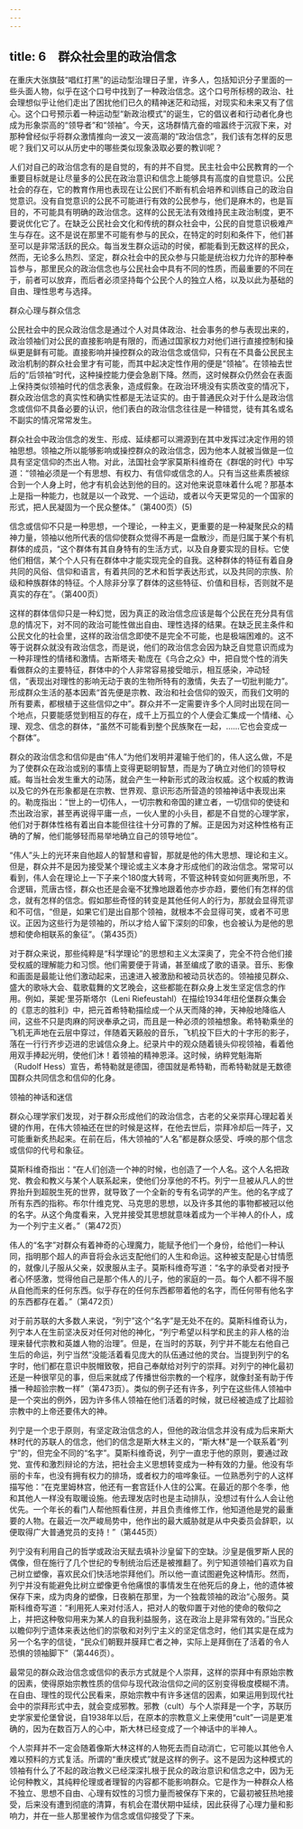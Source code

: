 ```yaml
---
---
---
```

title: 6　群众社会里的政治信念
---




在重庆大张旗鼓“唱红打黑”的运动型治理日子里，许多人，包括知识分子里面的一些头面人物，似乎在这个口号中找到了一种政治信念。这个口号所标榜的政治、社会理想似乎让他们走出了困扰他们已久的精神迷茫和动摇，对现实和未来又有了信心。这个口号预示着一种运动型“新政治模式”的诞生，它的倡议者和行动者化身也成为形象崇高的“领导者”和“领袖”。今天，这场群情亢奋的喧嚣终于沉寂下来，对那种曾经似乎将群众激情推向一波又一波高潮的“政治信念”，我们该有怎样的反思呢？我们又可以从历史中的哪些类似现象汲取必要的教训呢？

人们对自己的政治信念有的是自觉的，有的并不自觉。民主社会中公民教育的一个重要目标就是让尽量多的公民在政治意识和信念上能够具有高度的自觉意识。公民社会的存在，它的教育作用也表现在让公民们不断有机会培养和训练自己的政治自觉意识。没有自觉意识的公民不可能进行有效的公民参与，他们是麻木的，也是盲目的，不可能具有明确的政治信念。这样的公民无法有效维持民主政治制度，更不要说优化它了。在缺乏公民社会文化和传统的群众社会中，公民的自觉意识极难产生与存在。这不是说在那里不可能有参与的民众，在特定的时刻和条件下，他们甚至可以是非常活跃的民众。每当发生群众运动的时侯，都能看到无数这样的民众，然而，无论多么热烈、坚定，群众社会中的民众参与只能是统治权力允许的那种奉旨参与，那里民众的政治信念也与公民社会中具有不同的性质，而最重要的不同在于，前者可以放弃，而后者必须坚持每个公民个人的独立人格，以及以此为基础的自由、理性思考与选择。





群众心理与群众信念


公民社会中的民众政治信念是通过个人对具体政治、社会事务的参与表现出来的，政治领袖们对公民的直接影响是有限的，而通过国家权力对他们进行直接控制和操纵更是鲜有可能。直接影响并操控群众的政治信念或信仰，只有在不具备公民民主政治机制的群众社会里才有可能，而其中起决定性作用的便是“领袖”。在领袖去世后的“后领袖”时代，这种操控能力便会急剧下降。然而，这时候群众仍然会在表面上保持类似领袖时代的信念表象，造成假象。在政治环境没有实质改变的情况下，群众政治信念的真实性和确实性都是无法证实的。由于普通民众对于什么是政治信念或信仰不具备必要的认识，他们表白的政治信念往往是一种错觉，徒有其名或名不副实的情况常常发生。

群众社会中政治信念的发生、形成、延续都可以溯源到在其中发挥过决定作用的领袖思想。领袖之所以能够影响或操控群众的政治信念，因为他本人就被当做是一位具有坚定信仰的杰出人物。对此，法国社会学家莫斯科维奇在《群氓的时代》中写道：“领袖必须是一个有思想、有权力、有信仰或信念的人。只有当这些素质被综合到一个人身上时，他才有机会达到他的目的。这对他来说意味着什么呢？那基本上是指一种能力，也就是以一个政党、一个运动，或者以今天更常见的一个国家的形式，把人民凝固为一个民众整体。”（第400页）(5)

信念或信仰不只是一种思想，一个理论，一种主义，更重要的是一种凝聚民众的精神力量，领袖以他所代表的信仰使群众觉得不再是一盘散沙，而是归属于某个有机群体的成员，“这个群体有其自身特有的生活方式，以及自身要实现的目标。它使他们相信，某个个人只有在群体中才能实现完全的自我。这种群体的特征有着自身共同的风俗、信仰和语言，有着共同的艺术和哲学表达形式，以及共同的宗族、阶级和种族群体的特征。个人除非分享了群体的这些特征、价值和目标，否则就不是真实的存在”。（第400页）

这样的群体信仰只是一种幻觉，因为真正的政治信念应该是每个公民在充分具有信息的情况下，对不同的政治可能性做出自由、理性选择的结果。在缺乏民主条件和公民文化的社会里，这样的政治信念即使不是完全不可能，也是极端困难的。这不等于说群众就没有政治信念，而是说，他们的政治信念会因为缺乏自觉意识而成为一种非理性的情绪和激情。古斯塔夫·勒庞在《乌合之众》中，把自觉个性的消失看做群众的主要特征，群体中的个人非常容易接受暗示，相互感染，冲动轻信，“表现出对理性的影响无动于衷的生物所特有的激情，失去了一切批判能力”。形成群众生活的基本因素“首先便是宗教、政治和社会信仰的毁灭，而我们文明的所有要素，都根植于这些信仰之中”。群众并不一定需要许多个人同时出现在同一个地点，只要能感觉到相互的存在，成千上万孤立的个人便会汇集成一个情绪、心理、观念、信念的群体，“虽然不可能看到整个民族聚在一起，……它也会变成一个群体”。

群众的政治信念和信仰是由“伟人”为他们发明并灌输于他们的，伟人这么做，不是为了使群众在政治或别的事情上变得更聪明智慧，而是为了确立对他们的领导权威。每当社会发生重大的动荡，就会产生一种新形式的政治权威。这个权威的教诲以及它的外在形象都是在宗教、世界观、意识形态所营造的领袖神话中表现出来的。勒庞指出：“世上的一切伟人，一切宗教和帝国的建立者，一切信仰的使徒和杰出政治家，甚至再说得平庸一点，一伙人里的小头目，都是不自觉的心理学家，他们对于群体性格有着出自本能但往往十分可靠的了解。正是因为对这种性格有正确的了解，他们能够轻而易举地确立自己的领导地位”。

“伟人”头上的光环来自他超人的智慧和睿智，那就是他的伟大思想、理论和主义。但是，群众并不是因为接受某个理论或主义本身才形成他们的政治信念。常常可以看到，伟人会在理论上一下子来个180度大转弯，不管这种转变如何匪夷所思，不合逻辑，荒唐古怪，群众也还是会毫不犹豫地跟着他亦步亦趋，要他们有怎样的信念，就有怎样的信念。假如那些奇怪的转变是其他任何人的行为，那就会显得荒谬和不可信，“但是，如果它们是出自那个领袖，就根本不会显得可笑，或者不可思议。正因为这些行为是领袖的，所以才给人留下深刻的印象，也会被认为是他的思想和使命相联系的象征”。（第435页）

对于群众来说，那些纯粹是“科学理论”的思想和主义太深奥了，完全不符合他们接受权威的理解能力和习惯。他们需要便于背诵，甚至编成了歌的语录。音乐、影像和画面是最能让他们激动起来，迅速进入被激励和被动员状态的。领袖接见群众、盛大的歌咏大会、载歌载舞的文艺晚会，这些都能在群众身上发生坚定信念的作用。例如，莱妮·里芬斯塔尔（Leni Riefeustahl）在描绘1934年纽伦堡群众集会的《意志的胜利》中，把元首希特勒描绘成一个从天而降的神，天神般地降临人间，这些不只是肉麻的阿谀奉承之词，而且是一种必须的领袖想象。希特勒乘坐的飞机无声地在云层中穿过，伴随着天籁般的音乐，飞机投下巨大的十字形的影子，落在一行行齐步迈进的忠诚信众身上。纪录片中的观众随着镜头仰视领袖，看着他用双手捧起光明，使他们沐！着领袖的精神恩泽。这时候，纳粹党魁海斯（Rudolf Hess）宣告，希特勒就是德国，德国就是希特勒，而希特勒就是无数德国群众共同信念和信仰的化身。





领袖的神话和迷信


群众心理学家们发现，对于群众形成他们的政治信念，古老的父亲崇拜心理起着关键的作用，在伟大领袖还在世的时候是这样，在他去世后，崇拜冷却后一阵子，又可能重新炙热起来。在前在后，伟大领袖的“人名”都是群众感受、呼唤的那个信念或信仰的代号和象征。

莫斯科维奇指出：“在人们创造一个神的时候，也创造了一个人名。这个人名把政党、教会和教义与某个人联系起来，使他们分享他的不朽。列宁一旦被从凡人的世界抬升到超脱生死的世界，就导致了一个全新的专有名词学的产生。他的名字成了所有东西的指称。布尔什维克党、马克思的思想，以及许多其他的事物都被冠以他的名字。从这个角度看来，入党并接受其思想就意味着成为一个半神人的仆人，成为一个列宁主义者。”（第472页）

伟人的“名字”对群众有着神奇的心理魔力，能赋予他们一个身份，给他们一种认同，指明那个超人的声音将会永远支配他们的人生和命运。这种被支配是心甘情愿的，就像儿子服从父亲，奴隶服从主子。莫斯科维奇写道：“名字的承受者对授予者心怀感激，觉得他自己是那个伟人的儿子，他的家庭的一员。每个人都不得不服从自他而来的任何东西。似乎存在的任何东西都带着他的名字，而任何带有他名字的东西都存在着。”（第472页）

对于前苏联的大多数人来说，“列宁”这个“名字”是无处不在的。莫斯科维奇认为，列宁本人在生前坚决反对任何对他的神化，“列宁希望以科学和民主的非人格的治理来替代宗教和英雄人物的治理”。但是，在当时的苏联，列宁并不能左右他自己生后的命运，列宁当然“没能活着看见庞大的队伍通过他的灵台。当提到列宁的名字时，他们都在意识中脱帽致敬，把自己奉献给对列宁的崇拜。对列宁的神化最初还是一种很罕见的事，但后来就成了传播世俗宗教的一个程序，就像封圣有助于传播一种超验宗教一样”（第473页）。类似的例子还有许多，列宁在这些伟人领袖中是一个突出的例外，因为许多伟人领袖在他们活着的时候，就已经被造成了比超验宗教中的上帝还要伟大的神。

列宁是一个忠于原则，有坚定政治信念的人，但他的政治信念并没有成为后来斯大林时代的苏联人的信念，他们的信念是斯大林主义的，“斯大林”是一个联系着“列宁”的，但完全不同的“名字”。莫斯科维奇说，列宁一直忠于他的原则，要通过政党、宣传和激烈辩论的方法，把社会主义思想转变成为一种有效的力量。他没有华丽的卡车，也没有拥有权力的排场，或者权力的喧哗象征。一位熟悉列宁的人这样描写他：“在克里姆林宫，他还有一套宫廷仆人住的公寓。在最近的那个冬季，他和其他人一样没有取暖设施。他去理发店时也是主动排队，没想过有什么人会让他优先。一个年长的看门人帮他照看住房，并且负责维修工作，他知道他是党的最重要的人物。在最近一次严峻局势中，他作出的最大威胁就是从中央委员会辞职，以便取得广大普通党员的支持！”（第445页）

列宁没有利用自己的哲学或政治天赋去填补沙皇留下的空缺。沙皇是俄罗斯人民的偶像，但在施行了几个世纪的专制统治后还是被推翻了。列宁知道领袖们喜欢为自己树立塑像，喜欢民众们快活地崇拜他们。所以他一直试图避免这种情形。然而，列宁并没有能避免比树立塑像更令他痛恨的事情发生在他死后的身上，他的遗体被保存下来，成为肉身的塑像，日夜躺在那里，为一个独裁领袖的政治“心服务。莫斯科维奇写道：“利用死人来对付活人，把对人的敬仰置于对他的使命的敬仰之上，并把这种敬仰用来为某人的自我利益服务，这在政治上是非常有效的。”当民众以瞻仰列宁遗体来表达他们的崇敬和对列宁主义的坚定信念时，他们其实是在成为另一个名字的信徒，“民众们朝觐并膜拜亡者之神，实际上是拜倒在了活着的令人恐惧的领袖脚下”（第446页）。

最常见的群众政治信念或信仰的表示方式就是个人崇拜，这样的崇拜中有原始宗教的因素，使得原始宗教性质的信仰与现代政治信仰之间的区别变得极度模糊不清。在自由、理性的现代公民看来，原始宗教中有许多迷信的因素，如果运用到现代社会中的崇拜形式中去，就会变成邪教。邪教（cult）与个人崇拜是一个字，苏联历史学家爱伦堡曾说，自1938年以后，在原本的宗教意义上来使用“cult”一词是更准确的，因为在数百万人的心中，斯大林已经变成了一个神话中的半神人。

个人崇拜并不一定会随着像斯大林这样的人物死去而自动消亡，它可能以其他令人难以预料的方式复活。所谓的“重庆模式”就是这样的例子。这不是因为这种模式的领袖有什么了不起的政治教义已经深深扎根于民众的政治意识和信念之中，因为无论何种教义，其纯粹伦理或者理智的内容都不能影响群众。它是作为一种群众人格不独立、思想不自由、心理有奴性的习惯力量而被保存下来的，它最初被狂热地接受，后来没有遭到彻底的清算，有机会在潜伏期中延续，因此获得了心理力量和影响力，并在一些人那里被作为信念或信仰接受了下来。